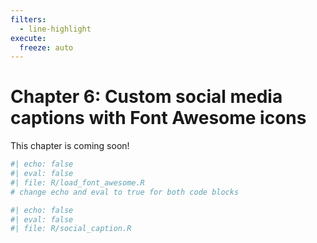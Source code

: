 ```yaml
---
filters:
  - line-highlight
execute: 
  freeze: auto
---
```


# Chapter 6: Custom social media captions with Font Awesome icons {#sec-chap6}

::: {.callout-caution}

This chapter is coming soon!

:::

```r
#| echo: false
#| eval: false
#| file: R/load_font_awesome.R
# change echo and eval to true for both code blocks
```

```r
#| echo: false
#| eval: false
#| file: R/social_caption.R
```
